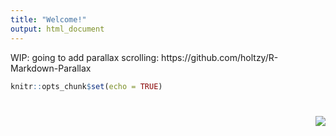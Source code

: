 ```yaml
---
title: "Welcome!"
output: html_document
---
```


WIP: going to add parallax scrolling: https://github.com/holtzy/R-Markdown-Parallax

```r
knitr::opts_chunk$set(echo = TRUE)
```

# 

<img src="./images/logo.png" style="float: right;"/>
